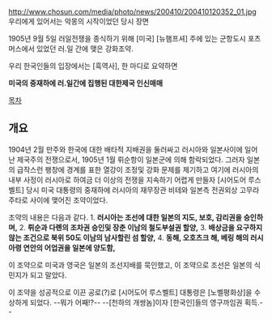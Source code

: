 http://www.chosun.com/media/photo/news/200410/200410120352_01.jpg
우리에게 있어서는 악몽의 시작이었던 당시 장면

1905년 9월 5일 러일전쟁을 종식하기 위해 [미국] [뉴햄프셔] 주에 있는 군항도시 포츠머스에서 있었던 러.일 간에 맺은 강화조약.

우리 한국인들의 입장에서는 [흑역사], 한 마디로 요약하면

'''미국의 중재하에 러.일간에 집행된 대한제국 인신매매'''

[[목차]]
== 개요 ==
1904년 2월 만주와 한국에 대한 배타적 지배권을 둘러싸고 러시아와 일본사이에 일어난 제국주의 전쟁으로서, 1905년 1월 뤼순항이 일본군에 의해 함락되었다. 그러자 일본의 급작스런 팽창에 경계를 표한 열강이 조정및 강화 문제를 제기하고 여기에 러시아의 내부 사정이 러시아로 하여금 더 이상의 전쟁을 지속하기 어렵게 만들자 [시어도어 루스벨트] 당시 미국 대통령의 중재하에 러시아의 재무장관 비테와 일본측 전권외상 고무라 주타로 사이에 맺어진 조약이었다. 

조약의 내용은 다음과 같다.
1. '''러시아는 조선에 대한 일본의 지도, 보호, 감리권을 승인하며,'''
2. '''뤼순과 다롄의 조차권 승인및 장춘 이남의 철도부설권 할양,'''
3. '''배상금을 요구하지 않는 조건으로 북위 50도 이남의 남사할린 섬 할양,'''
4. '''동해, 오호츠크 해, 베링 해의 러시아령 연안의 어업권을 일본에 양도함,'''

이 조약으로 미국과 영국은 일본의 조선지배를 묵인했고, 이 조약으로 조선은 일본의 식민지가 되고 말았다.

이 조약을 성공적으로 이끈 공로(?)로 [시어도어 루스벨트] 대통령은 [노벨평화상]을 수상하게 되었다.  --뭐가 어째!?--  --[천하의 개쌍놈]이자 [한국인]들의 영구까임권 획득.--

